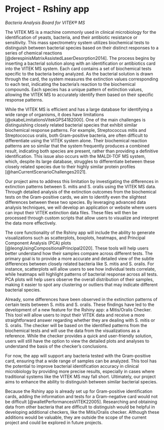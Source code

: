 # Project - Rshiny app 
*Bacteria Analysis Board for VITEK® MS*


The VITEK MS is a machine commonly used in clinical microbiology for the identification of yeasts, bacteria, and their antibiotic resistance or sensitivity. This mass spectrometry system utilizes biochemical tests to distinguish between bacterial species based on their distinct responses to a series of chemical reactions [@derespinisMatrixAssistedLaserDesorption2014].
 The process begins by inserting a bacterial solution along with an identification or antibiotics card into the VITEK MS system. Each card contains a set of biochemical tests specific to the bacteria being analyzed. As the bacterial solution is drawn through the card, the system measures the extinction values corresponding to each test, indicating the bacteria’s reaction to the biochemical compounds. Each species has a unique pattern of extinction values, allowing the VITEK MS to accurately identify them based on their specific response patterns.


While the VITEK MS is efficient and has a large database for identifying a wide range of organisms, it does have limitations [@okabeLimitationsVitekGPS4182000]. One of the main challenges is distinguishing closely related bacterial species that exhibit similar biochemical response patterns. For example, Streptococcus mitis and Streptococcus oralis, both Gram-positive bacteria, are often difficult to differentiate using the VITEK system alone. Their biochemical reaction patterns are so similar that the system frequently produces a combined result, indicating both species are present, rather than providing a definitive identification. This issue also occurs with the MALDI-TOF MS system, which, despite its large database, struggles to differentiate between these closely related species due to their highly similar protein profiles [@hanCurrentScenarioChallenges2021].


Our project aims to address this limitation by investigating the differences in extinction patterns between S. mitis and S. oralis using the VITEK MS data. Through detailed analysis of the extinction outcomes from the biochemical tests on the Gram-positive cards, we aim to identify even the slightest differences between these two species. By leveraging advanced data analysis techniques, we will develop an application or website where users can input their VITEK extinction data files. These files will then be processed through custom scripts that allow users to visualize and interpret the data more effectively.


The core functionality of the Rshiny app will include the ability to generate visualizations such as scatterplots, boxplots, heatmaps, and Principal Component Analysis (PCA) plots [@leongUsingCompositionalPrincipal2020]. These tools will help users better understand how their samples compare across different tests. The primary goal is to provide a more accurate and detailed view of the subtle differences between closely related bacteria like S. mitis and S. oralis. For instance, scatterplots will allow users to see how individual tests correlate, while heatmaps will highlight patterns of bacterial response across all tests. PCA plots will help users observe the overall distribution of their samples, making it easier to spot any clustering or outliers that may indicate different bacterial species.


Already, some differences have been observed in the extinction patterns of certain tests between S. mitis and S. oralis. These findings have led to the development of a new feature for the Rshiny app: a Mitis/Oralis Checker. This tool will allow users to input their VITEK data and receive a more straightforward answer regarding whether they are dealing with S. mitis or S. oralis. The checker will be based on the identified patterns from the biochemical tests and will use the data from the visualizations as a reference. While the checker provides a quick and user-friendly solution, users will still have the option to view the detailed plots and analyses to understand the basis of the checker’s conclusions.


For now, the app will support any bacteria tested with the Gram-positive card, ensuring that a wide range of samples can be analyzed. This tool has the potential to improve bacterial identification accuracy in clinical microbiology by providing more precise results, especially in cases where traditional systems like the VITEK MS may fall short. Ultimately, our project aims to enhance the ability to distinguish between similar bacterial species.


Because the Rshiny app is already set up for Gram-positive identification cards, adding the information and tests for a Gram-negative card would not be difficult [@walletPerformancesVITEK22005]. Researching and obtaining data from other bacteria that are difficult to distinguish would be helpful in developing additional checkers, like the Mitis/Oralis checker. Although these additions would be valuable, they are outside the scope of the current project and could be explored in future projects.
